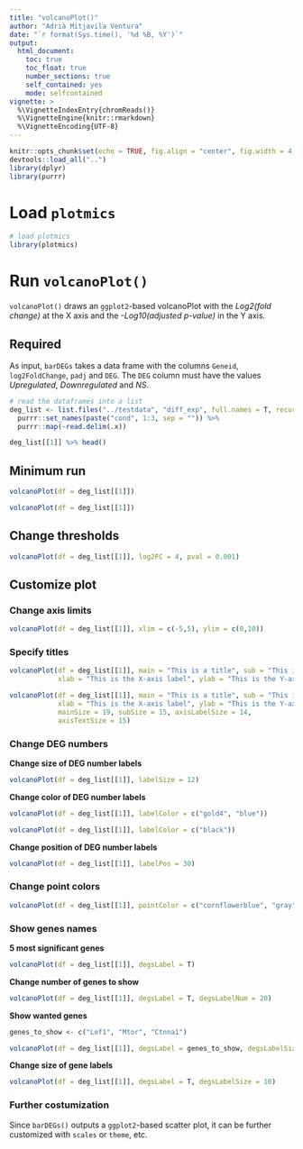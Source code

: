 ```yaml
---
title: "volcanoPlot()"
author: "Adrià Mitjavila Ventura"
date: "`r format(Sys.time(), '%d %B, %Y')`"
output:
  html_document:
    toc: true
    toc_float: true
    number_sections: true
    self_contained: yes
    mode: selfcontained
vignette: >
  %\VignetteIndexEntry{chromReads()}
  %\VignetteEngine{knitr::rmarkdown}
  %\VignetteEncoding{UTF-8}
---
```


```r
knitr::opts_chunk$set(echo = TRUE, fig.align = "center", fig.width = 4, fig.height = 4)
devtools::load_all("..")
library(dplyr)
library(purrr)
```

# Load `plotmics`

```r
# load plotmics
library(plotmics)
```

# Run `volcanoPlot()`

`volcanoPlot()` draws an `ggplot2`-based volcanoPlot with the *Log2(fold change)* at the X axis and the *-Log10(adjusted p-value)* in the Y axis.

## Required

As input, `barDEGs` takes a data frame with the columns `Geneid`, `log2FoldChange`, `padj` and `DEG`. The `DEG` column must have the values *Upregulated*, *Downregulated* and *NS*.

```r
# read the dataframes into a list
deg_list <- list.files("../testdata", "diff_exp", full.names = T, recursive = T) %>%
  purrr::set_names(paste("cond", 1:3, sep = "")) %>%
  purrr::map(~read.delim(.x))

deg_list[[1]] %>% head()
```

## Minimum  run

```r
volcanoPlot(df = deg_list[[1]])
```

```r
volcanoPlot(df = deg_list[[1]])
```

## Change thresholds

```r
volcanoPlot(df = deg_list[[1]], log2FC = 4, pval = 0.001)
```

## Customize plot

### Change axis limits

```r
volcanoPlot(df = deg_list[[1]], xlim = c(-5,5), ylim = c(0,10))
```

### Specify titles

```r
volcanoPlot(df = deg_list[[1]], main = "This is a title", sub = "This is a subtitle", 
            xlab = "This is the X-axis label", ylab = "This is the Y-axis label")
```

```r
volcanoPlot(df = deg_list[[1]], main = "This is a title", sub = "This is a subtitle", 
            xlab = "This is the X-axis label", ylab = "This is the Y-axis label", 
            mainSize = 19, subSize = 15, axisLabelSize = 14, 
            axisTextSize = 15)
```

### Change DEG numbers

**Change size of DEG number labels**

```r
volcanoPlot(df = deg_list[[1]], labelSize = 12)
```

**Change color of DEG number labels**

```r
volcanoPlot(df = deg_list[[1]], labelColor = c("gold4", "blue"))
```

```r
volcanoPlot(df = deg_list[[1]], labelColor = c("black"))
```

**Change position of DEG number labels**

```r
volcanoPlot(df = deg_list[[1]], labelPos = 30)
```

### Change point colors

```r
volcanoPlot(df = deg_list[[1]], pointColor = c("cornflowerblue", "gray", "gold3"))
```

### Show genes names

**5 most significant genes**

```r
volcanoPlot(df = deg_list[[1]], degsLabel = T)
```

**Change number of genes to show**

```r
volcanoPlot(df = deg_list[[1]], degsLabel = T, degsLabelNum = 20)
```

**Show wanted genes**

```r
genes_to_show <- c("Lef1", "Mtor", "Ctnna1")

volcanoPlot(df = deg_list[[1]], degsLabel = genes_to_show, degsLabelSize = 5)
```

**Change size of gene labels**

```r
volcanoPlot(df = deg_list[[1]], degsLabel = T, degsLabelSize = 10)
```

### Further costumization

Since `barDEGs()` outputs a `ggplot2`-based scatter plot, it can be further customized with `scales` or `theme`, etc.
